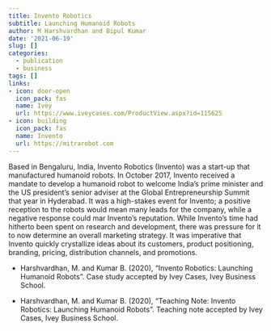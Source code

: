 ```yaml
---
title: Invento Robotics
subtitle: Launching Humanoid Robots
author: M Harshvardhan and Bipul Kumar
date: '2021-06-19'
slug: []
categories:
  - publication
  - business
tags: []
links:
- icon: door-open
  icon_pack: fas
  name: Ivey
  url: https://www.iveycases.com/ProductView.aspx?id=115625
- icon: building
  icon_pack: fas
  name: Invento
  url: https://mitrarobot.com
---
```


Based in Bengaluru, India, Invento Robotics (Invento) was a start-up that manufactured humanoid robots. In October 2017, Invento received a mandate to develop a humanoid robot to welcome India’s prime minister and the US president’s senior adviser at the Global Entrepreneurship Summit that year in Hyderabad. It was a high-stakes event for Invento; a positive reception to the robots would mean many leads for the company, while a negative response could mar Invento’s reputation. While Invento’s time had hitherto been spent on research and development, there was pressure for it to now determine an overall marketing strategy. It was imperative that Invento quickly crystallize ideas about its customers, product positioning, branding, pricing, distribution channels, and promotions.

* Harshvardhan, M. and Kumar B. (2020), "Invento Robotics: Launching Humanoid Robots". Case study accepted by Ivey Cases, Ivey Business School.

* Harshvardhan, M. and Kumar B. (2020), "Teaching Note: Invento Robotics: Launching Humanoid Robots". Teaching note accepted by Ivey Cases, Ivey Business School.
